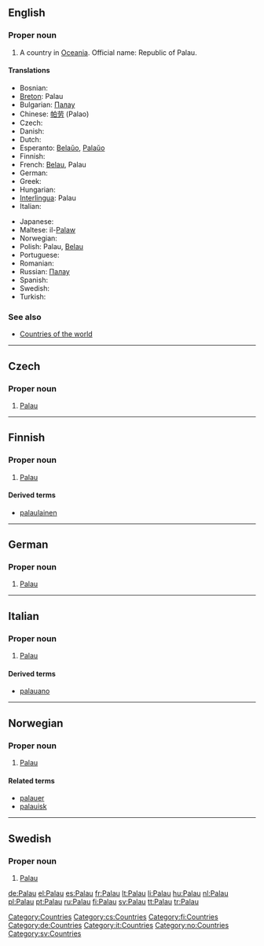 ==English==

===Proper noun===
{{en-proper noun}}

# A country in [[Oceania]]. Official name: Republic of Palau.

====Translations====
{{top}}
* Bosnian: {{t-|bs|Palau|m}}
* [[Breton]]: Palau
* Bulgarian: [[Палау]]
* Chinese: [[帕劳]] (Palao)
* Czech: {{t-|cs|Palau}}
* Danish: {{t-|da|Palau}}
* Dutch: {{t+|nl|Palau}}
* Esperanto: [[Belaŭo]], [[Palaŭo]]
* Finnish: {{t+|fi|Palau}}
* French: [[Belau]], Palau
* German: {{t+|de|Palau}}
* Greek: {{t+|el|Παλάου|n|tr=Paláou|sc=Grek}}
* Hungarian: {{t+|hu|Palau}}
* [[Interlingua]]: Palau
* Italian: {{t-|it|Palau}}
{{mid}}
* Japanese: {{t-|ja|パラオ|tr=Parao|sc=Jpan}}
* Maltese: il-[[Palaw]]
* Norwegian: {{t-|no|Palau}}
* Polish: Palau, [[Belau]]
* Portuguese: {{t+|pt|Palau}}
* Romanian: {{t-|ro|Palau|n}}
* Russian: [[Палау]]
* Spanish: {{t+|es|Palaos}}
* Swedish: {{t+|sv|Palau}}
* Turkish: {{t+|tr|Palau}}
{{bottom}}

===See also===
* [[Appendix:Countries of the world|Countries of the world]]

[[Category:Countries]]

----

==Czech==

===Proper noun===
{{cs-proper noun|g=}}

# [[#English|Palau]]

[[Category:cs:Countries]]

----

==Finnish==
{{wikipedia|lang=fi}}

===Proper noun===
{{fi-noun|proper=true}}

# [[#English|Palau]]

====Derived terms====
* [[palaulainen]]

[[Category:fi:Countries]]

----

==German==
{{wikipedia|lang=de}}

===Proper noun===
{{infl|de|proper noun|g=n}}

# [[#English|Palau]]

[[Category:de:Countries]]

----

==Italian==
{{wikipedia|lang=it}}

===Proper noun===
{{infl|it|proper noun|g=m}}

# [[#English|Palau]]

====Derived terms====
* [[palauano]]

[[Category:it:Countries]]

----

==Norwegian==

===Proper noun===
{{infl|no|proper noun}}

# [[#English|Palau]]

====Related terms====
*[[palauer]]
*[[palauisk]]

[[Category:no:Countries]]

----

==Swedish==

===Proper noun===
{{infl|sv|proper noun}}

# [[#English|Palau]]

[[Category:sv:Countries]]

[[de:Palau]]
[[el:Palau]]
[[es:Palau]]
[[fr:Palau]]
[[lt:Palau]]
[[li:Palau]]
[[hu:Palau]]
[[nl:Palau]]
[[pl:Palau]]
[[pt:Palau]]
[[ru:Palau]]
[[fi:Palau]]
[[sv:Palau]]
[[tt:Palau]]
[[tr:Palau]]